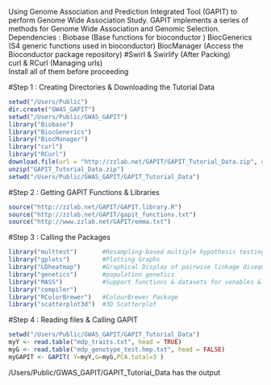 Using Genome Association and Prediction Integrated Tool (GAPIT) to perform Genome Wide Association Study. 
GAPIT implements a series of methods for Genome Wide Association and Genomic Selection.
Dependencies :
Biobase                 (Base functions for bioconductor )
BiocGenerics            (S4 generic functions used in bioconductor)
BiocManager             (Access the Bioconductor package repository)
#Swirl & Swirlify       (After Packing)        
curl & RCurl            (Managing urls)  
Install all of them before proceeding

#Step 1 : Creating Directories & Downloading the Tutorial Data
```r
setwd("/Users/Public")
dir.create("GWAS_GAPIT")
setwd("/Users/Public/GWAS_GAPIT")
library("Biobase")
library("BiocGenerics")
library("BiocManager")
library("curl")
library("RCurl")
download.file(url = "http://zzlab.net/GAPIT/GAPIT_Tutorial_Data.zip", destfile="GAPIT_Tutorial_Data.zip")
unzip("GAPIT_Tutorial_Data.zip")
setwd("/Users/Public/GWAS_GAPIT/GAPIT_Tutorial_Data")
```
#Step 2 : Getting GAPIT Functions & Libraries
```r
source("http://zzlab.net/GAPIT/GAPIT.library.R")
source("http://zzlab.net/GAPIT/gapit_functions.txt")
source("http://www.zzlab.net/GAPIT/emma.txt")
```
#Step 3 : Calling the Packages
```r
library("multtest")       #Resampling-based multiple hypothesis testing
library("gplots")         #Plotting Graphs
library("LDheatmap")      #Graphical Display of pairwise linkage disequilibria between SNPs
library("genetics")       #population genetics
library("MASS")           #Support functions & datasets for venables & Ripley's MASS
library("compiler") 
library("RColorBrewer")   #ColourBrewer Package
library("scatterplot3d")  #3D Scatterplot
```
#Step 4 : Reading files & Calling GAPIT
```r
setwd("/Users/Public/GWAS_GAPIT/GAPIT_Tutorial_Data")
myY <- read.table("mdp_traits.txt", head = TRUE)
myG <- read.table("mdp_genotype_test.hmp.txt", head = FALSE)
myGAPIT <- GAPIT( Y=myY,G=myG,PCA.total=3 )
```
/Users/Public/GWAS_GAPIT/GAPIT_Tutorial_Data has the output


